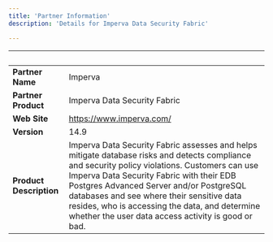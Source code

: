 ```yaml
---
title: 'Partner Information'
description: 'Details for Imperva Data Security Fabric'

---
```

| &nbsp;     | &nbsp; |
| ----------- | ----------- |
| **Partner Name**      | Imperva       |
| **Partner Product**   |  Imperva Data Security Fabric       |
| **Web Site**      |  https://www.imperva.com/    |
| **Version**   |  14.9      |
| **Product Description**      |  Imperva Data Security Fabric assesses and helps mitigate database risks and detects compliance and security policy violations. Customers can use Imperva Data Security Fabric with their EDB Postgres Advanced Server and/or PostgreSQL databases and see where their sensitive data resides, who is accessing the data, and determine whether the user data access activity is good or bad.     |
